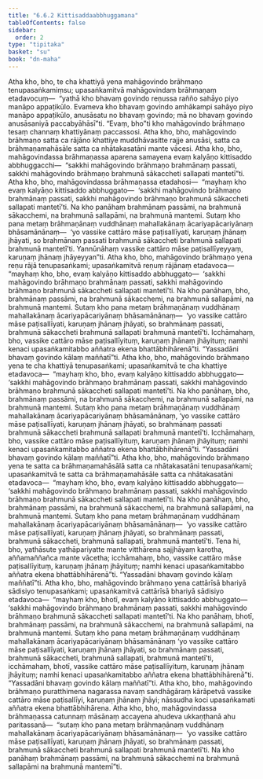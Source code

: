 ```yaml
---
title: "6.6.2 Kittisaddaabbhuggamana"
tableOfContents: false
sidebar:
  order: 2
type: "tipitaka"
basket: "su"
book: "dn-maha"
---
```



<DynamicBreadcrumb />

<Division number="311" book="dn-maha">

<Paragraph number="695" book="dn-maha">
Atha kho, bho, te cha khattiyā yena mahāgovindo brāhmaṇo tenupasaṅkamiṃsu; upasaṅkamitvā mahāgovindaṃ brāhmaṇaṃ etadavocuṃ—  “yathā kho bhavaṃ govindo reṇussa rañño sahāyo piyo manāpo appaṭikūlo. Evameva kho bhavaṃ govindo amhākampi sahāyo piyo manāpo appaṭikūlo, anusāsatu no bhavaṃ govindo; mā no bhavaṃ govindo anusāsaniyā paccabyāhāsī”ti. “Evaṃ, bho”ti kho mahāgovindo brāhmaṇo tesaṃ channaṃ khattiyānaṃ paccassosi. Atha kho, bho, mahāgovindo brāhmaṇo satta ca rājāno khattiye muddhāvasitte rajje anusāsi, satta ca brāhmaṇamahāsāle satta ca nhātakasatāni mante vācesi.
</Paragraph>

</Division>
<Division number="312" book="dn-maha">

<Paragraph number="696" book="dn-maha">
Atha kho, bho, mahāgovindassa brāhmaṇassa aparena samayena evaṃ kalyāṇo kittisaddo abbhuggacchi—  “sakkhi mahāgovindo brāhmaṇo brahmānaṃ passati, sakkhi mahāgovindo brāhmaṇo brahmunā sākaccheti sallapati mantetī”ti. Atha kho, bho, mahāgovindassa brāhmaṇassa etadahosi—  “mayhaṃ kho evaṃ kalyāṇo kittisaddo abbhuggato—  ‘sakkhi mahāgovindo brāhmaṇo brahmānaṃ passati, sakkhi mahāgovindo brāhmaṇo brahmunā sākaccheti sallapati mantetī’ti. Na kho panāhaṃ brahmānaṃ passāmi, na brahmunā sākacchemi, na brahmunā sallapāmi, na brahmunā mantemi. Sutaṃ kho pana metaṃ brāhmaṇānaṃ vuddhānaṃ mahallakānaṃ ācariyapācariyānaṃ bhāsamānānaṃ—  ‘yo vassike cattāro māse paṭisallīyati, karuṇaṃ jhānaṃ jhāyati, so brahmānaṃ passati brahmunā sākaccheti brahmunā sallapati brahmunā mantetī’ti. Yannūnāhaṃ vassike cattāro māse paṭisallīyeyyaṃ, karuṇaṃ jhānaṃ jhāyeyyan”ti.
</Paragraph>

</Division>
<Division number="313" book="dn-maha">

<Paragraph number="697" book="dn-maha">
Atha kho, bho, mahāgovindo brāhmaṇo yena reṇu rājā tenupasaṅkami; upasaṅkamitvā reṇuṃ rājānaṃ etadavoca—  “mayhaṃ kho, bho, evaṃ kalyāṇo kittisaddo abbhuggato—  ‘sakkhi mahāgovindo brāhmaṇo brahmānaṃ passati, sakkhi mahāgovindo brāhmaṇo brahmunā sākaccheti sallapati mantetī’ti. Na kho panāhaṃ, bho, brahmānaṃ passāmi, na brahmunā sākacchemi, na brahmunā sallapāmi, na brahmunā mantemi. Sutaṃ kho pana metaṃ brāhmaṇānaṃ vuddhānaṃ mahallakānaṃ ācariyapācariyānaṃ bhāsamānānaṃ—  ‘yo vassike cattāro māse paṭisallīyati, karuṇaṃ jhānaṃ jhāyati, so brahmānaṃ passati, brahmunā sākaccheti brahmunā sallapati brahmunā mantetī’ti. Icchāmahaṃ, bho, vassike cattāro māse paṭisallīyituṃ, karuṇaṃ jhānaṃ jhāyituṃ; namhi kenaci upasaṅkamitabbo aññatra ekena bhattābhihārenā”ti. “Yassadāni bhavaṃ govindo kālaṃ maññatī”ti.
</Paragraph>

</Division>
<Division number="314" book="dn-maha">

<Paragraph number="698" book="dn-maha">
Atha kho, bho, mahāgovindo brāhmaṇo yena te cha khattiyā tenupasaṅkami; upasaṅkamitvā te cha khattiye etadavoca—  “mayhaṃ kho, bho, evaṃ kalyāṇo kittisaddo abbhuggato—  ‘sakkhi mahāgovindo brāhmaṇo brahmānaṃ passati, sakkhi mahāgovindo brāhmaṇo brahmunā sākaccheti sallapati mantetī’ti. Na kho panāhaṃ, bho, brahmānaṃ passāmi, na brahmunā sākacchemi, na brahmunā sallapāmi, na brahmunā mantemi. Sutaṃ kho pana metaṃ brāhmaṇānaṃ vuddhānaṃ mahallakānaṃ ācariyapācariyānaṃ bhāsamānānaṃ, ‘yo vassike cattāro māse paṭisallīyati, karuṇaṃ jhānaṃ jhāyati, so brahmānaṃ passati brahmunā sākaccheti brahmunā sallapati brahmunā mantetī’ti. Icchāmahaṃ, bho, vassike cattāro māse paṭisallīyituṃ, karuṇaṃ jhānaṃ jhāyituṃ; namhi kenaci upasaṅkamitabbo aññatra ekena bhattābhihārenā”ti. “Yassadāni bhavaṃ govindo kālaṃ maññatī”ti.
</Paragraph>

</Division>
<Division number="315" book="dn-maha">

<Paragraph number="699" book="dn-maha">
Atha kho, bho, mahāgovindo brāhmaṇo yena te satta ca brāhmaṇamahāsālā satta ca nhātakasatāni tenupasaṅkami; upasaṅkamitvā te satta ca brāhmaṇamahāsāle satta ca nhātakasatāni etadavoca—  “mayhaṃ kho, bho, evaṃ kalyāṇo kittisaddo abbhuggato—  ‘sakkhi mahāgovindo brāhmaṇo brahmānaṃ passati, sakkhi mahāgovindo brāhmaṇo brahmunā sākaccheti sallapati mantetī’ti. Na kho panāhaṃ, bho, brahmānaṃ passāmi, na brahmunā sākacchemi, na brahmunā sallapāmi, na brahmunā mantemi. Sutaṃ kho pana metaṃ brāhmaṇānaṃ vuddhānaṃ mahallakānaṃ ācariyapācariyānaṃ bhāsamānānaṃ—  ‘yo vassike cattāro māse paṭisallīyati, karuṇaṃ jhānaṃ jhāyati, so brahmānaṃ passati, brahmunā sākaccheti, brahmunā sallapati, brahmunā mantetī’ti. Tena hi, bho, yathāsute yathāpariyatte mante vitthārena sajjhāyaṃ karotha, aññamaññañca mante vācetha; icchāmahaṃ, bho, vassike cattāro māse paṭisallīyituṃ, karuṇaṃ jhānaṃ jhāyituṃ; namhi kenaci upasaṅkamitabbo aññatra ekena bhattābhihārenā”ti. “Yassadāni bhavaṃ govindo kālaṃ maññatī”ti.
</Paragraph>

</Division>
<Division number="316" book="dn-maha">

<Paragraph number="700" book="dn-maha">
Atha kho, bho, mahāgovindo brāhmaṇo yena cattārīsā bhariyā sādisiyo tenupasaṅkami; upasaṅkamitvā cattārīsā bhariyā sādisiyo etadavoca—  “mayhaṃ kho, bhotī, evaṃ kalyāṇo kittisaddo abbhuggato—  ‘sakkhi mahāgovindo brāhmaṇo brahmānaṃ passati, sakkhi mahāgovindo brāhmaṇo brahmunā sākaccheti sallapati mantetī’ti. Na kho panāhaṃ, bhotī, brahmānaṃ passāmi, na brahmunā sākacchemi, na brahmunā sallapāmi, na brahmunā mantemi. Sutaṃ kho pana metaṃ brāhmaṇānaṃ vuddhānaṃ mahallakānaṃ ācariyapācariyānaṃ bhāsamānānaṃ ‘yo vassike cattāro māse paṭisallīyati, karuṇaṃ jhānaṃ jhāyati, so brahmānaṃ passati, brahmunā sākaccheti, brahmunā sallapati, brahmunā mantetī’ti, icchāmahaṃ, bhotī, vassike cattāro māse paṭisallīyituṃ, karuṇaṃ jhānaṃ jhāyituṃ; namhi kenaci upasaṅkamitabbo aññatra ekena bhattābhihārenā”ti. “Yassadāni bhavaṃ govindo kālaṃ maññatī”ti.
</Paragraph>

</Division>
<Division number="317" book="dn-maha">

<Paragraph number="701" book="dn-maha">
Atha kho, bho, mahāgovindo brāhmaṇo puratthimena nagarassa navaṃ sandhāgāraṃ kārāpetvā vassike cattāro māse paṭisallīyi, karuṇaṃ jhānaṃ jhāyi; nāssudha koci upasaṅkamati aññatra ekena bhattābhihārena. Atha kho, bho, mahāgovindassa brāhmaṇassa catunnaṃ māsānaṃ accayena ahudeva ukkaṇṭhanā ahu paritassanā—  “sutaṃ kho pana metaṃ brāhmaṇānaṃ vuddhānaṃ mahallakānaṃ ācariyapācariyānaṃ bhāsamānānaṃ—  ‘yo vassike cattāro māse paṭisallīyati, karuṇaṃ jhānaṃ jhāyati, so brahmānaṃ passati, brahmunā sākaccheti brahmunā sallapati brahmunā mantetī’ti. Na kho panāhaṃ brahmānaṃ passāmi, na brahmunā sākacchemi na brahmunā sallapāmi na brahmunā mantemī”ti.
</Paragraph>
</Division>
